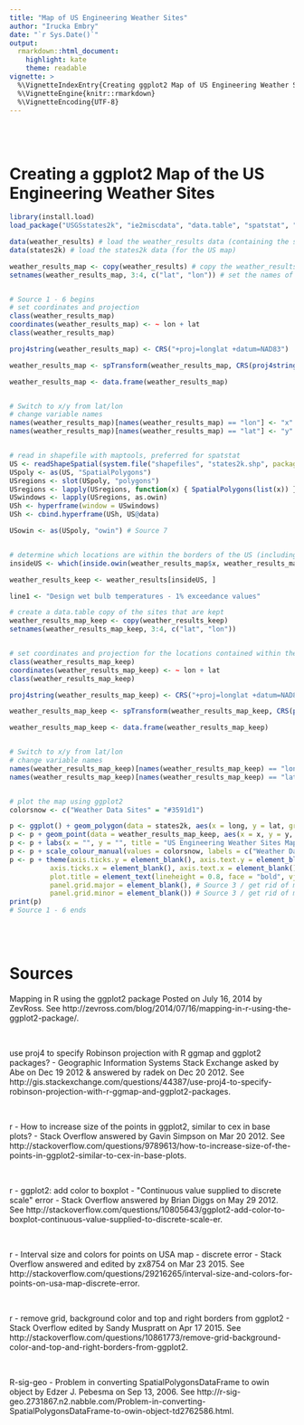 ```yaml
---
title: "Map of US Engineering Weather Sites"
author: "Irucka Embry"
date: "`r Sys.Date()`"
output:
  rmarkdown::html_document:
    highlight: kate
    theme: readable
vignette: >
  %\VignetteIndexEntry{Creating ggplot2 Map of US Engineering Weather Sites}
  %\VignetteEngine{knitr::rmarkdown}
  %\VignetteEncoding{UTF-8}
---
```


<br />
<br />

# Creating a ggplot2 Map of the US Engineering Weather Sites

```r
library(install.load)
load_package("USGSstates2k", "ie2miscdata", "data.table", "spatstat", "maptools", "ggplot2") # load needed packages using the load_package function from the install.load package (it is assumed that you have already installed these packages)

data(weather_results) # load the weather_results data (containing the site information for US weather stations)
data(states2k) # load the states2k data (for the US map)

weather_results_map <- copy(weather_results) # copy the weather_results using data.table
setnames(weather_results_map, 3:4, c("lat", "lon")) # set the names of columns 3 and 4 using data.table


# Source 1 - 6 begins
# set coordinates and projection
class(weather_results_map)
coordinates(weather_results_map) <- ~ lon + lat
class(weather_results_map)

proj4string(weather_results_map) <- CRS("+proj=longlat +datum=NAD83")

weather_results_map <- spTransform(weather_results_map, CRS(proj4string(states2k)))

weather_results_map <- data.frame(weather_results_map)


# Switch to x/y from lat/lon
# change variable names
names(weather_results_map)[names(weather_results_map) == "lon"] <- "x"
names(weather_results_map)[names(weather_results_map) == "lat"] <- "y"


# read in shapefile with maptools, preferred for spatstat
US <- readShapeSpatial(system.file("shapefiles", "states2k.shp", package = "USGSstates2k"))
USpoly <- as(US, "SpatialPolygons")
USregions <- slot(USpoly, "polygons")
USregions <- lapply(USregions, function(x) { SpatialPolygons(list(x)) })
USwindows <- lapply(USregions, as.owin)
USh <- hyperframe(window = USwindows)
USh <- cbind.hyperframe(USh, US@data)

USowin <- as(USpoly, "owin") # Source 7


# determine which locations are within the borders of the US (including Alaska, Hawai'i, and Puerto Rico)
insideUS <- which(inside.owin(weather_results_map$x, weather_results_map$y, USowin)) # Source 7

weather_results_keep <- weather_results[insideUS, ]

line1 <- "Design wet bulb temperatures - 1% exceedance values"

# create a data.table copy of the sites that are kept
weather_results_map_keep <- copy(weather_results_keep)
setnames(weather_results_map_keep, 3:4, c("lat", "lon"))


# set coordinates and projection for the locations contained within the US
class(weather_results_map_keep)
coordinates(weather_results_map_keep) <- ~ lon + lat
class(weather_results_map_keep)

proj4string(weather_results_map_keep) <- CRS("+proj=longlat +datum=NAD83")

weather_results_map_keep <- spTransform(weather_results_map_keep, CRS(proj4string(states2k)))

weather_results_map_keep <- data.frame(weather_results_map_keep)


# Switch to x/y from lat/lon
# change variable names
names(weather_results_map_keep)[names(weather_results_map_keep) == "lon"] <- "x"
names(weather_results_map_keep)[names(weather_results_map_keep) == "lat"] <- "y"


# plot the map using ggplot2
colorsnow <- c("Weather Data Sites" = "#3591d1")

p <- ggplot() + geom_polygon(data = states2k, aes(x = long, y = lat, group = group), colour = "black", fill = "white")
p <- p + geom_point(data = weather_results_map_keep, aes(x = x, y = y, color = "Weather Data Sites"))
p <- p + labs(x = "", y = "", title = "US Engineering Weather Sites Map")
p <- p + scale_colour_manual(values = colorsnow, labels = c("Weather Data Sites"), name = "Legend")
p <- p + theme(axis.ticks.y = element_blank(), axis.text.y = element_blank(), # get rid of x ticks/text
          axis.ticks.x = element_blank(), axis.text.x = element_blank(), # get rid of y ticks/text
          plot.title = element_text(lineheight = 0.8, face = "bold", vjust = 1), # make title bold and add space
          panel.grid.major = element_blank(), # Source 3 / get rid of major grid
          panel.grid.minor = element_blank()) # Source 3 / get rid of minor grid
print(p)
# Source 1 - 6 ends
```

<br />
<br />

# Sources

Mapping in R using the ggplot2 package Posted on July 16, 2014 by ZevRoss. See http://zevross.com/blog/2014/07/16/mapping-in-r-using-the-ggplot2-package/.

<br />

use proj4 to specify Robinson projection with R ggmap and ggplot2 packages? - Geographic Information Systems Stack Exchange asked by Abe on Dec 19 2012 & answered by radek on Dec 20 2012. See http://gis.stackexchange.com/questions/44387/use-proj4-to-specify-robinson-projection-with-r-ggmap-and-ggplot2-packages.

<br />

r - How to increase size of the points in ggplot2, similar to cex in base plots? - Stack Overflow answered by Gavin Simpson on Mar 20 2012. See http://stackoverflow.com/questions/9789613/how-to-increase-size-of-the-points-in-ggplot2-similar-to-cex-in-base-plots.

<br />

r - ggplot2: add color to boxplot - &quot;Continuous value supplied to discrete scale&quot; error - Stack Overflow answered by Brian Diggs on May 29 2012. See http://stackoverflow.com/questions/10805643/ggplot2-add-color-to-boxplot-continuous-value-supplied-to-discrete-scale-er.

<br />

r - Interval size and colors for points on USA map - discrete error - Stack Overflow answered and edited by zx8754 on Mar 23 2015. See http://stackoverflow.com/questions/29216265/interval-size-and-colors-for-points-on-usa-map-discrete-error.

<br />

r - remove grid, background color and top and right borders from ggplot2 - Stack Overflow edited by Sandy Muspratt on Apr 17 2015. See http://stackoverflow.com/questions/10861773/remove-grid-background-color-and-top-and-right-borders-from-ggplot2.

<br />

R-sig-geo - Problem in converting SpatialPolygonsDataFrame to owin object by Edzer J. Pebesma on Sep 13, 2006. See http://r-sig-geo.2731867.n2.nabble.com/Problem-in-converting-SpatialPolygonsDataFrame-to-owin-object-td2762586.html.
